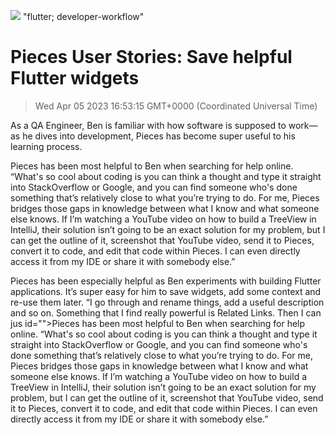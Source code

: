 ![](https://uploads-ssl.webflow.com/6143afec68f555387049efb3/62f4187132f464ae44e21765_save-helpful-flutter-widgets.jpg)
"flutter; developer-workflow"
# Pieces User Stories: Save helpful Flutter widgets
> Wed Apr 05 2023 16:53:15 GMT+0000 (Coordinated Universal Time)
<p id="">As a QA Engineer, Ben is familiar with how software is supposed to work— as he dives into development, Pieces has become super useful to his learning process.<p.new.line><p id="">Pieces has been most helpful to Ben when searching for help online. “What's so cool about coding is you can think a thought and type it straight into StackOverflow or Google, and you can find someone who's done something that’s relatively close to what you’re trying to do. For me, Pieces bridges those gaps in knowledge between what I know and what someone else knows. If I’m watching a YouTube video on how to build a TreeView in IntelliJ, their solution isn’t going to be an exact solution for my problem, but I can get the outline of it, screenshot that YouTube video, send it to Pieces, convert it to code, and edit that code within Pieces. I can even directly access it from my IDE or share it with somebody else.”<p.new.line><p id="">Pieces has been especially helpful as Ben experiments with building Flutter applications. It’s super easy for him to save widgets, add some context and re-use them later. “I go through and rename things, add a useful description and so on. Something that I find really powerful is Related Links. Then I can jus
id="">Pieces has been most helpful to Ben when searching for help online. “What's so cool about coding is you can think a thought and type it straight into StackOverflow or Google, and you can find someone who's done something that’s relatively close to what you’re trying to do. For me, Pieces bridges those gaps in knowledge between what I know and what someone else knows. If I’m watching a YouTube video on how to build a TreeView in IntelliJ, their solution isn’t going to be an exact solution for my problem, but I can get the outline of it, screenshot that YouTube video, send it to Pieces, convert it to code, and edit that code within Pieces. I can even directly access it from my IDE or share it with somebody else.”

